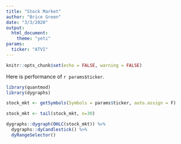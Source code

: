 ```yaml
---
title: "Stock Market"
author: "Brice Green"
date: "3/3/2020"
output: 
  html_document:
    theme: "yeti"
params:
  ticker: "ATVI"
---
```


```r
knitr::opts_chunk$set(echo = FALSE, warning = FALSE)
```

Here is performance of `r params$ticker`.

```r
library(quantmod)
library(dygraphs)

stock_mkt <- getSymbols(Symbols = params$ticker, auto.assign = F)

stock_mkt <- tail(stock_mkt, n=30)

dygraphs::dygraph(OHLC(stock_mkt)) %>% 
  dygraphs::dyCandlestick() %>% 
  dyRangeSelector()
```

